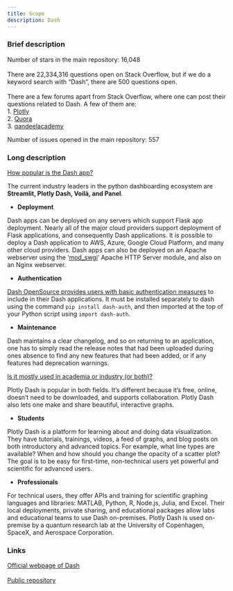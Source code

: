 ```yaml
---
title: Scope
description: Dash
---
```


### Brief description

Number of stars in the main repository: 16,048\
\
There are 22,334,316 questions open on Stack Overflow, but if we do a keyword search with "Dash", there are 500 questions open.\
\
There are a few forums apart from Stack Overflow, where one can post their questions related to Dash. A few of them are:\
1. [Plotly](https://community.plotly.com/t/how-to-get-your-questions-answered-on-the-plotly-forum/40551)\
2. [Quora](https://www.quora.com)\
3. [qandeelacademy](https://www.qandeelacademy.com)

Number of issues opened in the main repository: 557

### Long description

[How popular is the Dash app?]{.ul}

The current industry leaders in the python dashboarding ecosystem are **Streamlit, Plotly Dash, Voilà, and Panel**.

-   **Deployment**

Dash apps can be deployed on any servers which support Flask app deployment. Nearly all of the major cloud providers support deployment of Flask applications, and consequently Dash applications. It is possible to deploy a Dash application to AWS, Azure, Google Cloud Platform, and many other cloud providers. Dash apps can also be deployed on an Apache webserver using the '[mod_swgi](https://flask.palletsprojects.com/en/1.1.x/deploying/mod_wsgi/)' Apache HTTP Server module, and also on an Nginx webserver.

-   **Authentication**

[Dash OpenSource provides users with basic authentication measures](https://dash.plotly.com/authentication) to include in their Dash applications. It must be installed separately to dash using the command `pip install dash-auth`, and then imported at the top of your Python script using `import dash-auth`.

-   **Maintenance**

Dash maintains a clear changelog, and so on returning to an application, one has to simply read the release notes that had been uploaded during ones absence to find any new features that had been added, or if any features had deprecation warnings.

[Is it mostly used in academia or industry (or both)?]{.ul}

Plotly Dash is popular in both fields. It's different because it's free, online, doesn't need to be downloaded, and supports collaboration. Plotly Dash also lets one make and share beautiful, interactive graphs.

-   **Students**

Plotly Dash is a platform for learning about and doing data visualization. They have tutorials, trainings, videos, a feed of graphs, and blog posts on both introductory and advanced topics. For example, what line types are available? When and how should you change the opacity of a scatter plot? The goal is to be easy for first-time, non-technical users yet powerful and scientific for advanced users.

-   **Professionals**

For technical users, they offer APIs and training for scientific graphing languages and libraries: MATLAB, Python, R, Node.js, Julia, and Excel. Their local deployments, private sharing, and educational packages allow labs and educational teams to use Dash on-premises. Plotly Dash is used on-premise by a quantum research lab at the University of Copenhagen, SpaceX, and Aerospace Corporation.

### Links

[Official webpage of Dash](https://plotly.com/dash/)\
\
[Public repository](https://github.com/plotly/dash)\
\
